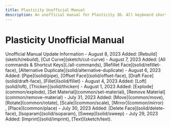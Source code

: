 ```yaml
---
title: Plasticity Unofficial Manual
description: An unofficial manual for Plasticity 3D. All keyboard shortcuts. Updated daily!
---
```


# Plasticity Unofficial Manual

<Cards>
    <Card title="All commands & Shortcut Keys" href="./all-commands" />
    <Card title="Getting Started" href="./start" />
    <Card title="3D Viewport" href="./3d-viewport" />
    <Card title="Tools" href="./tool" />
    <Card title="Common Commands" href="./common" />
    <Card title="Sketch Commands" href="./sketch" />
    <Card title="Solid Commands" href="./solid" />
    <Card title="CAD Essentials" href="./cad-essentials" />
</Cards>

<Callout type="info" emoji="ℹ️">
Unofficial Manual Update Information
- August 8, 2023 Added: [Rebuild](sketch/rebuild), [Cut Curve](sketch/cut-curve)
- August 7, 2023 Added: [All commands & Shortcut Keys](./all-commands), [Refillet Face](solid/refillet-face), [Alternative Duplicate](solid/alternative-duplicate) 
- August 6, 2023 Added: [Pipe](solid/pipe), [Offset Face](solid/offset-face), [Draft Face](solid/draft-face), [Fillet](solid/fillet)
- August 4, 2023 Added: [Loft](solid/loft), [Thicken](solid/thicken) 
- August 1, 2023 Added: [Explode](common/explode), [Set Material](common/set-material), [Remove Material](common/remove-material) 
- July 31, 2023 Added: [Move](common/move), [Rotate](common/rotate), [Scale](common/scale), [Mirror](common/mirror) , [Place](common/place)  
- July 30, 2023 Added: [Delete Face](solid/delete-face), [Isoparam](solid/isoparam), [Sweep](solid/sweep) 
- July 29, 2023 Added: [Imprint](solid/imprint), [Text](sketch/text).
</Callout>
